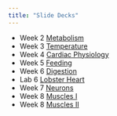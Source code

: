 ```yaml
---
title: "Slide Decks"
---
```


-   Week 2 [Metabolism](powerpoints/2.Metabolism.pdf)
-   Week 3 [Temperature](powerpoints/3.Temperature.pdf)
-   Week 4 [Cardiac Physiology](powerpoints/4.CardiacCycle.pdf)
-   Week 5 [Feeding](powerpoints/5.Feeding.pdf)
-   Week 6 [Digestion](powerpoints/5b.DigestiveSystems.pdf)
-   Lab  6 [Lobster Heart](powerpoints/Lab6.HeartControlLobster.pdf)
-   Week 7 [Neurons](powerpoints/7.Neuronsrecording.pdf)
-   Week 8 [Muscles I](powerpoints/8.MusclesI.pdf)
-   Week 8 [Muscles II](powerpoints/8a.MusclesII.pdf)